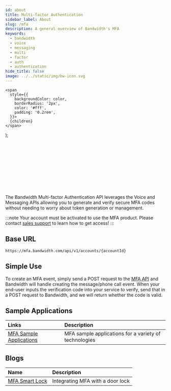 ---
id: about
title: Multi-factor Authentication
sidebar_label: About
slug: /mfa
description: A general overview of Bandwidth's MFA
keywords:
  - bandwidth
  - voice
  - messaging
  - multi
  - factor
  - auth
  - authentication
hide_title: false
image: ../../static/img/bw-icon.svg
---

    <span
      style={{
        backgroundColor: color,
        borderRadius: '2px',
        color: '#fff',
        padding: '0.2rem',
      }}>
      {children}
    </span>
  );


<Svg className='about-image' /> <br/>

The Bandwidth Multi-factor Authentication API leverages the Voice and Messaging APIs allowing you to generate and verify secure MFA codes without needing to worry about token generation or management.

:::note
Your account must be activated to use the MFA product. Please contact [sales support](https://www.bandwidth.com/talk-to-an-expert/) to learn how to get access!
:::

## Base URL

`https://mfa.bandwidth.com/api/v1/accounts/{accountId}`

## Simple Use

To create an MFA event, simply send a <Highlight color="#079CEE">POST</Highlight> request to the [MFA API](/apis/multifactorauth#operation/voiceTwoFactor) and Bandwidth will handle creating the message/phone call event. When your end-user inputs the verification code into your service to verify, send that in a <Highlight color="#079CEE">POST</Highlight> request to Bandwidth, and we will return whether the code is valid.

## Sample Applications

| Links | Description |
| :---- | :---- |
| [MFA Sample Applications](https://github.com/search?q=org%3ABandwidth-Samples+mfa) | MFA sample applications for a variety of technologies |

## Blogs

| Name | Description |
| :---- | :---- |
| [MFA Smart Lock](https://www.bandwidth.com/blog/diy-two-factor-authentication-for-your-every-need/) | Integrating MFA with a door lock |
